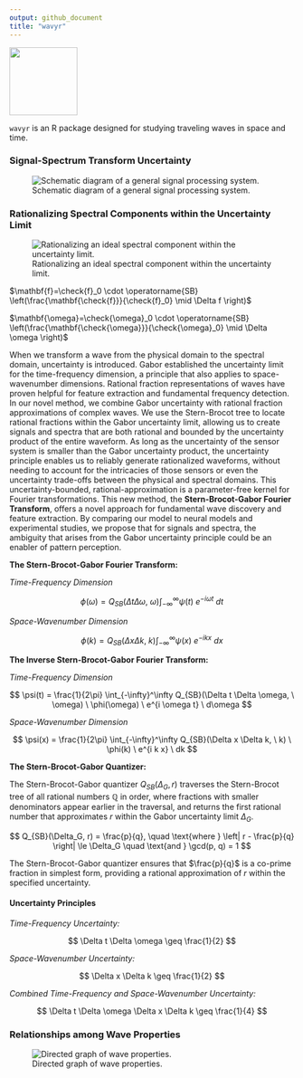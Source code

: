 ```yaml
---
output: github_document
title: "wavyr"
---
```


![](man/figures/wavyr_logo.png){ width=120px align=right }

`wavyr` is an R package designed for studying traveling waves in space and time.

### Signal-Spectrum Transform Uncertainty

![Schematic diagram of a general signal processing system.](man/figures/signals_spectra_schematic.png)

### Rationalizing Spectral Components within the Uncertainty Limit

![Rationalizing an ideal spectral component within the uncertainty limit.](man/figures/rationalize_within_uncertainty.png)

$\mathbf{f}=\check{f}_0 \cdot \operatorname{SB} \left(\frac{\mathbf{\check{f}}}{\check{f}_0} \mid \Delta f \right)$

$\mathbf{\omega}=\check{\omega}_0 \cdot \operatorname{SB} \left(\frac{\mathbf{\check{\omega}}}{\check{\omega}_0} \mid \Delta \omega \right)$

When we transform a wave from the physical domain to the spectral domain, uncertainty is introduced. Gabor established the uncertainty limit for the time-frequency dimension, a principle that also applies to space-wavenumber dimensions. Rational fraction representations of waves have proven helpful for feature extraction and fundamental frequency detection. In our novel method, we combine Gabor uncertainty with rational fraction approximations of complex waves. We use the Stern-Brocot tree to locate rational fractions within the Gabor uncertainty limit, allowing us to create signals and spectra that are both rational and bounded by the uncertainty product of the entire waveform. As long as the uncertainty of the sensor system is smaller than the Gabor uncertainty product, the uncertainty principle enables us to reliably generate rationalized waveforms, without needing to account for the intricacies of those sensors or even the uncertainty trade-offs between the physical and spectral domains. This uncertainty-bounded, rational-approximation is a parameter-free kernel for Fourier transformations. This new method, the **Stern-Brocot-Gabor Fourier Transform**, offers a novel approach for fundamental wave discovery and feature extraction. By comparing our model to neural models and experimental studies, we propose that for signals and spectra, the ambiguity that arises from the Gabor uncertainty principle could be an enabler of pattern perception.

**The Stern-Brocot-Gabor Fourier Transform:**

*Time-Frequency Dimension*

$$
\phi(\omega) = Q_{SB}(\Delta t \Delta \omega, \ \omega) \int_{-\infty}^\infty \psi(t) \ e^{-i \omega t} \ dt
$$

*Space-Wavenumber Dimension*

$$
\phi(k) = Q_{SB}(\Delta x \Delta k, \ k) \int_{-\infty}^\infty \psi(x) \ e^{-i k x} \ dx
$$

**The Inverse Stern-Brocot-Gabor Fourier Transform:**

*Time-Frequency Dimension*

$$
\psi(t) = \frac{1}{2\pi} \int_{-\infty}^\infty Q_{SB}(\Delta t \Delta \omega, \ \omega) \ \phi(\omega) \ e^{i \omega t} \ d\omega
$$

*Space-Wavenumber Dimension*

$$
\psi(x) = \frac{1}{2\pi} \int_{-\infty}^\infty Q_{SB}(\Delta x \Delta k, \ k) \ \phi(k) \ e^{i k x} \ dk
$$

**The Stern-Brocot-Gabor Quantizer:**

The Stern-Brocot-Gabor quantizer $Q_{SB}(\Delta_G, r)$ traverses the Stern-Brocot tree of all rational numbers $\mathbb{Q}$ in order, where fractions with smaller denominators appear earlier in the traversal, and returns the first rational number that approximates $r$ within the Gabor uncertainty limit $\Delta_G$.

$$
Q_{SB}(\Delta_G, r) = \frac{p}{q}, \quad \text{where } \left| r - \frac{p}{q} \right| \le \Delta_G \quad \text{and } \gcd(p, q) = 1
$$

The Stern-Brocot-Gabor quantizer ensures that $\frac{p}{q}$ is a co-prime fraction in simplest form, providing a rational approximation of $r$ within the specified uncertainty.

#### Uncertainty Principles

*Time-Frequency Uncertainty:*

$$
\Delta t \Delta \omega \geq \frac{1}{2}
$$

*Space-Wavenumber Uncertainty:*

$$
\Delta x \Delta k \geq \frac{1}{2}
$$

*Combined Time-Frequency and Space-Wavenumber Uncertainty:*

$$
\Delta t \Delta \omega \Delta x \Delta k \geq \frac{1}{4}
$$

### Relationships among Wave Properties

![Directed graph of wave properties.](man/figures/wave_properties_directed_graph.png)
